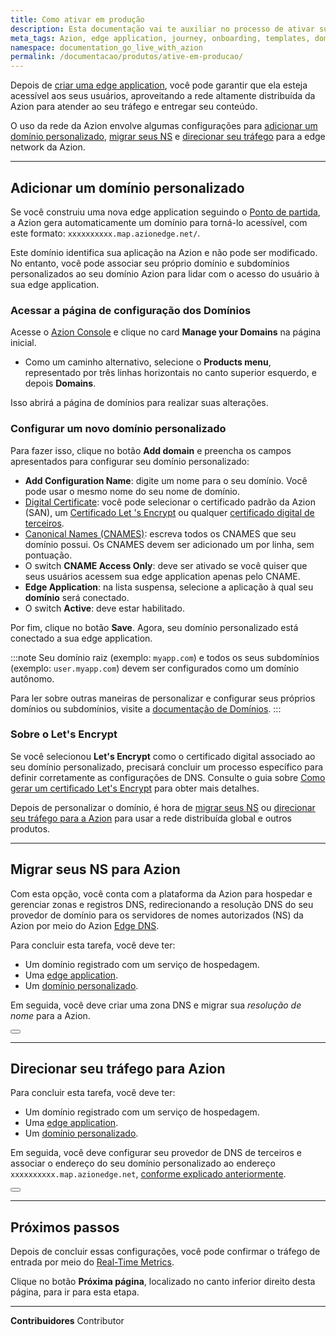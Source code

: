 ```yaml
---
title: Como ativar em produção
description: Esta documentação vai te auxiliar no processo de ativar suas aplicações em produção.
meta_tags: Azion, edge application, journey, onboarding, templates, domain, traffic
namespace: documentation_go_live_with_azion
permalink: /documentacao/produtos/ative-em-producao/
---
```



Depois de [criar uma edge application](/pt-br/documentacao/produtos/comecar-com-um-template/), você pode garantir que ela esteja acessível aos seus usuários, aproveitando a rede altamente distribuída da Azion para atender ao seu tráfego e entregar seu conteúdo.

O uso da rede da Azion envolve algumas configurações para [adicionar um domínio personalizado](#adicionar-um-dominio-personalizado), [migrar seus NS](#migrar-seus-ns-para-azion) e [direcionar seu tráfego](#direcionar-seu-trafego-para-azion) para a edge network da Azion.

---

## Adicionar um domínio personalizado

Se você construiu uma nova edge application seguindo o [Ponto de partida](/pt-br/documentacao/produtos/ponto-de-partida/), a Azion gera automaticamente um domínio para torná-lo acessível, com este formato: `xxxxxxxxxx.map.azionedge.net/`.

Este domínio identifica sua aplicação na Azion e não pode ser modificado. No entanto, você pode associar seu próprio domínio e subdomínios personalizados ao seu domínio Azion para lidar com o acesso do usuário à sua edge application.

### Acessar a página de configuração dos Domínios

Acesse o [Azion Console](https://console.azion.com/) e clique no card **Manage your Domains** na página inicial.

- Como um caminho alternativo, selecione o **Products menu**, representado por três linhas horizontais no canto superior esquerdo, e depois **Domains**.

Isso abrirá a página de domínios para realizar suas alterações.

### Configurar um novo domínio personalizado

Para fazer isso, clique no botão **Add domain** e preencha os campos apresentados para configurar seu domínio personalizado:

- **Add Configuration Name**: digite um nome para o seu domínio. Você pode usar o mesmo nome do seu nome de domínio.
- [Digital Certificate](/pt-br/documentacao/produtos/edge-application/digital-certificates/): você pode selecionar o certificado padrão da Azion (SAN), um [Certificado Let 's Encrypt](/pt-br/documentacao/produtos/guias/como-gerar-um-certificado-lets-encrypt/) ou qualquer [certificado digital de terceiros](/pt-br/documentacao/produtos/guias/criar-certificado-digital/).
- [Canonical Names (CNAMES)](/pt-br/documentacao/produtos/edge-application/domains/#cname): escreva todos os CNAMES que seu domínio possui. Os CNAMES devem ser adicionado um por linha, sem pontuação.
- O switch **CNAME Access Only**: deve ser ativado se você quiser que seus usuários acessem sua edge application apenas pelo CNAME.
- **Edge Application**: na lista suspensa, selecione a aplicação à qual seu **domínio** será conectado.
- O switch **Active**: deve estar habilitado.

Por fim, clique no botão **Save**. Agora, seu domínio personalizado está conectado a sua edge application.

:::note
Seu domínio raiz (exemplo: `myapp.com`) e todos os seus subdomínios (exemplo: `user.myapp.com`) devem ser configurados como um domínio autônomo.

Para ler sobre outras maneiras de personalizar e configurar seus próprios domínios ou subdomínios, visite a [documentação de Domínios](/pt-br/documentacao/produtos/guias/configurar-dominio/).
:::

### Sobre o Let's Encrypt

Se você selecionou **Let's Encrypt** como o certificado digital associado ao seu domínio personalizado, precisará concluir um processo específico para definir corretamente as configurações de DNS. Consulte o guia sobre [Como gerar um certificado Let's Encrypt](/pt-br/documentacao/produtos/guias/como-gerar-um-certificado-lets-encrypt/) para obter mais detalhes.

Depois de personalizar o domínio, é hora de [migrar seus NS](#migrar-seus-ns-para-azion) ou [direcionar seu tráfego para a Azion](#direcionar-seu-trafego-para-azion) para usar a rede distribuída global e outros produtos.

---

## Migrar seus NS para Azion

Com esta opção, você conta com a plataforma da Azion para hospedar e gerenciar zonas e registros DNS, redirecionando a resolução DNS do seu provedor de domínio para os servidores de nomes autorizados (NS) da Azion por meio do Azion [Edge DNS](/pt-br/documentacao/produtos/edge-dns/).

Para concluir esta tarefa, você deve ter:

- Um domínio registrado com um serviço de hospedagem.
- Uma [edge application](/pt-br/documentacao/produtos/guias/build/criar-uma-aplicacao/).
- Um [domínio personalizado](/pt-br/documentacao/produtos/guias/configurar-dominio/).

Em seguida, você deve criar uma zona DNS e migrar sua *resolução de nome* para a Azion.

<Button href="/pt-br/documentacao/produtos/guias/migrar-ns-para-a-azion" text="leia o guia para migrar seu NS para Azion" variant="secondary">

</Button>

---

## Direcionar seu tráfego para Azion

Para concluir esta tarefa, você deve ter:

- Um domínio registrado com um serviço de hospedagem.
- Uma [edge application](/pt-br/documentacao/produtos/guias/build/criar-uma-aplicacao/).
- Um [domínio personalizado](/pt-br/documentacao/produtos/guias/configurar-dominio/).

Em seguida, você deve configurar seu provedor de DNS de terceiros e associar o endereço do seu domínio personalizado ao endereço `xxxxxxxxxx.map.azionedge.net`, [conforme explicado anteriormente](#adicionar-um-dominio-personalizado).

<Button href="/pt-br/documentacao/produtos/guias/apontar-dominio-para-a-azion/" text="Leia o guia de como apontar seu domínio para Azion" variant="secondary">

</Button>

---

## Próximos passos

Depois de concluir essas configurações, você pode confirmar o tráfego de entrada por meio do [Real-Time Metrics](/pt-br/documentacao/produtos/real-time-metrics/).

Clique no botão **Próxima página**, localizado no canto inferior direito desta página, para ir para esta etapa.



---


**Contribuidores** <ContributorList>Contributor</ContributorList>

